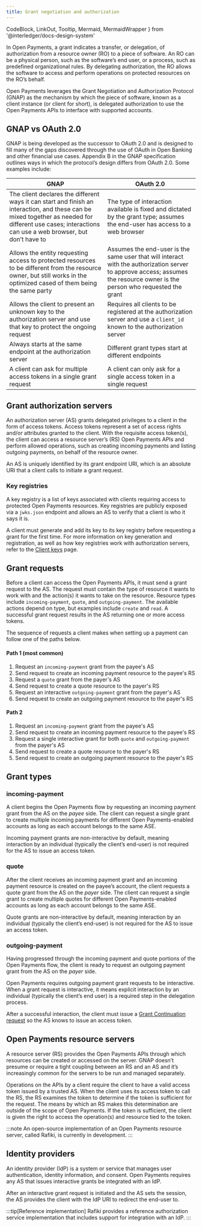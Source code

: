 ```yaml
---
title: Grant negotiation and authorization
---
```


  CodeBlock,
  LinkOut,
  Tooltip,
  Mermaid,
  MermaidWrapper
} from '@interledger/docs-design-system'

In Open Payments, a grant indicates a transfer, or delegation, of authorization from a resource owner (RO) to a piece of software. An RO can be a physical person, such as the software’s end user, or a process, such as predefined organizational rules. By delegating authorization, the RO allows the software to access and perform operations on protected resources on the RO’s behalf.

Open Payments leverages the <LinkOut href='https://datatracker.ietf.org/doc/html/draft-ietf-gnap-core-protocol'>Grant Negotiation and Authorization Protocol (GNAP)</LinkOut> as the mechanism by which the piece of software, known as a client instance (or client for short), is delegated authorization to use the Open Payments APIs to interface with supported accounts.

## GNAP vs OAuth 2.0

GNAP is being developed as the successor to OAuth 2.0 and is designed to fill many of the gaps discovered through the use of OAuth in Open Banking and other financial use cases. <LinkOut href='https://datatracker.ietf.org/doc/html/draft-ietf-gnap-core-protocol#name-compared-to-oauth-20'>Appendix B</LinkOut> in the GNAP specification outlines ways in which the protocol’s design differs from OAuth 2.0. Some examples include:

| GNAP                                                                                                                                                                                                    | OAuth 2.0                                                                                                                                                                  |
| ------------------------------------------------------------------------------------------------------------------------------------------------------------------------------------------------------- | -------------------------------------------------------------------------------------------------------------------------------------------------------------------------- |
| The client declares the different ways it can start and finish an interaction, and these can be mixed together as needed for different use cases; interactions can use a web browser, but don’t have to | The type of interaction available is fixed and dictated by the grant type; assumes the end-user has access to a web browser                                                |
| Allows the entity requesting access to protected resources to be different from the resource owner, but still works in the optimized cased of them being the same party                                 | Assumes the end-user is the same user that will interact with the authorization server to approve access; assumes the resource owner is the person who requested the grant |
| Allows the client to present an unknown key to the authorization server and use that key to protect the ongoing request                                                                                 | Requires all clients to be registered at the authorization server and use a `client_id` known to the authorization server                                                  |
| Always starts at the same endpoint at the authorization server                                                                                                                                          | Different grant types start at different endpoints                                                                                                                         |
| A client can ask for multiple access tokens in a single grant request                                                                                                                                   | A client can only ask for a single access token in a single request                                                                                                        |

## Grant authorization servers

An authorization server (AS) grants delegated privileges to a client in the form of access tokens. Access tokens represent a set of access rights and/or attributes granted to the client. With the requisite access token(s), the client can access a resource server’s (RS) Open Payments APIs and perform allowed operations, such as creating incoming payments and listing outgoing payments, on behalf of the resource owner.

An AS is uniquely identified by its grant endpoint URI, which is an absolute URI that a client calls to initiate a grant request.

### Key registries

A key registry is a list of keys associated with clients requiring access to protected Open Payments resources. Key registries are publicly exposed via a `jwks.json` endpoint and allows an AS to verify that a client is who it says it is.

A client must generate and add its key to its key registry before requesting a grant for the first time. For more information on key generation and registration, as well as how key registries work with authorization servers, refer to the [Client keys](/introduction/client-keys) page.

## Grant requests

Before a client can access the Open Payments APIs, it must send a grant request to the AS. The request must contain the type of resource it wants to work with and the action(s) it wants to take on the resource. Resource types include `incoming-payment`, `quote`, and `outgoing-payment`. The available actions depend on type, but examples include `create` and `read`. A successful grant request results in the AS returning one or more access tokens.

The sequence of requests a client makes when setting up a payment can follow one of the paths below.

#### Path 1 (most common)

1. Request an `incoming-payment` grant from the payee's AS
2. Send request to create an incoming payment resource to the payee's RS
3. Request a `quote` grant from the payer's AS
4. Send request to create a quote resource to the payer's RS
5. Request an interactive `outgoing-payment` grant from the payer's AS
6. Send request to create an outgoing payment resource to the payer's RS

#### Path 2

1. Request an `incoming-payment` grant from the payee's AS
2. Send request to create an incoming payment resource to the payee's RS
3. Request a single interactive grant for both `quote` and `outgoing-payment` from the payer's AS
4. Send request to create a quote resource to the payer's RS
5. Send request to create an outgoing payment resource to the payer's RS

## Grant types

### incoming-payment

A client begins the Open Payments flow by requesting an incoming payment grant from the AS on the _payee_ side. The client can request a single grant to create multiple incoming payments for different Open Payments-enabled accounts as long as each account belongs to the same <Tooltip content="Account servicing entity" client: load><span>ASE</span></Tooltip>.

Incoming payment grants are non-interactive by default, meaning interaction by an individual (typically the client’s end-user) is not required for the AS to issue an access token.

### quote

After the client receives an incoming payment grant and an incoming payment resource is created on the payee’s account, the client requests a quote grant from the AS on the _payer_ side. The client can request a single grant to create multiple quotes for different Open Payments-enabled accounts as long as each account belongs to the same <Tooltip content="Account servicing entity" client: load><span>ASE</span></Tooltip>.

Quote grants are non-interactive by default, meaning interaction by an individual (typically the client’s end-user) is not required for the AS to issue an access token.

### outgoing-payment

Having progressed through the incoming payment and quote portions of the Open Payments flow, the client is ready to request an outgoing payment grant from the AS on the _payer_ side.

Open Payments requires outgoing payment grant requests to be interactive. When a grant request is interactive, it means explicit interaction by an individual (typically the client’s end user) is a required step in the delegation process.

After a successful interaction, the client must issue a [Grant Continuation request](/apis/auth-server/operations/post-continue) so the AS knows to issue an access token.

## Open Payments resource servers

A resource server (RS) provides the Open Payments APIs through which resources can be created or accessed on the server. GNAP doesn’t presume or require a tight coupling between an RS and an AS and it’s increasingly common for the servers to be run and managed separately.

Operations on the APIs by a client require the client to have a valid access token issued by a <LinkOut href='https://datatracker.ietf.org/doc/html/draft-ietf-gnap-core-protocol-16#name-trust-relationships'>trusted AS</LinkOut>. When the client uses its access token to call the RS, the RS examines the token to determine if the token is sufficient for the request. The means by which an RS makes this determination are outside of the scope of Open Payments. If the token is sufficient, the client is given the right to access the operation(s) and resource tied to the token.

:::note
An open-source implementation of an Open Payments resource server, called <LinkOut href='https://rafiki.dev'>Rafiki</LinkOut>, is currently in development.
:::

## Identity providers

An identity provider (IdP) is a system or service that manages user authentication, identity information, and consent. Open Payments requires any AS that issues <Tooltip content="A grant requiring explicit interaction/consent from the resource owner before an access token can be issued" client:load><span>interactive grants</span></Tooltip> be integrated with an IdP.

After an interactive grant request is initiated and the AS sets the session, the AS provides the client with the IdP URI to redirect the end-user to.

<Interactive />

:::tip[Reference implementation]
Rafiki provides a reference <LinkOut href='https://github.com/interledger/rafiki/tree/main/packages/auth'>authorization service</LinkOut> implementation that includes support for integration with an IdP.
:::

